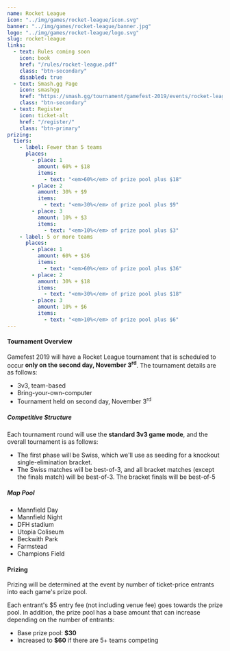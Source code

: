 ---
name: Rocket League
icon: "../img/games/rocket-league/icon.svg"
banner: "../img/games/rocket-league/banner.jpg"
logo: "../img/games/rocket-league/logo.svg"
slug: rocket-league
links:
  - text: Rules coming soon
    icon: book
    href: "/rules/rocket-league.pdf"
    class: "btn-secondary"
    disabled: true
  - text: Smash.gg Page
    icon: smashgg
    href: "https://smash.gg/tournament/gamefest-2019/events/rocket-league-3v3-byoc"
    class: "btn-secondary"
  - text: Register
    icon: ticket-alt
    href: "/register/"
    class: "btn-primary"
prizing:
  tiers:
    - label: Fewer than 5 teams
      places:
        - place: 1
          amount: 60% + $18
          items:
            - text: "<em>60%</em> of prize pool plus $18"
        - place: 2
          amount: 30% + $9
          items:
            - text: "<em>30%</em> of prize pool plus $9"
        - place: 3
          amount: 10% + $3
          items:
            - text: "<em>10%</em> of prize pool plus $3"
    - label: 5 or more teams
      places:
        - place: 1
          amount: 60% + $36
          items:
            - text: "<em>60%</em> of prize pool plus $36"
        - place: 2
          amount: 30% + $18
          items:
            - text: "<em>30%</em> of prize pool plus $18"
        - place: 3
          amount: 10% + $6
          items:
            - text: "<em>10%</em> of prize pool plus $6"
---

#### Tournament Overview

Gamefest 2019 will have a Rocket League tournament that is scheduled to occur **only on the second day, November 3<sup>rd</sup>**. The tournament details are as follows:

- 3v3, team-based
- Bring-your-own-computer
- Tournament held on second day, November 3<sup>rd</sup>

##### Competitive Structure

Each tournament round will use the **standard 3v3 game mode**, and the overall tournament is as follows:

- The first phase will be Swiss, which we'll use as seeding for a knockout single-elimination bracket.
- The Swiss matches will be best-of-3, and all bracket matches (except the finals match) will be best-of-3. The bracket finals will be best-of-5

##### Map Pool

- Mannfield Day
- Mannfield Night
- DFH stadium
- Utopia Coliseum
- Beckwith Park
- Farmstead
- Champions Field

<Section>

#### Prizing

Prizing will be determined at the event by number of ticket-price entrants into each game's prize pool.

Each entrant's $5 entry fee (not including venue fee) goes towards the prize pool. In addition, the prize pool has a base amount that can increase depending on the number of entrants:

- Base prize pool: **$30**
- Increased to **$60** if there are 5+ teams competing

<MultiPrizing tiers={props.prizing.tiers} /></Section>
